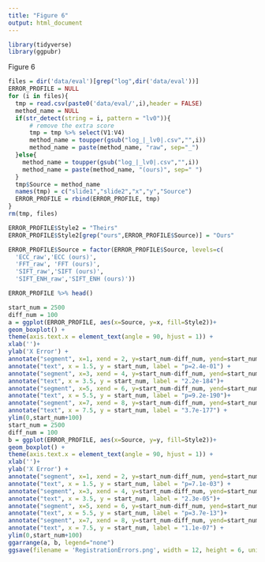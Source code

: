 ```yaml
---
title: "Figure 6"
output: html_document
---
```


```r
library(tidyverse)
library(ggpubr)
```
Figure 6

```r
files = dir('data/eval')[grep("log",dir('data/eval'))]
ERROR_PROFILE = NULL
for (i in files){
  tmp = read.csv(paste0('data/eval/',i),header = FALSE) 
  method_name = NULL
  if(str_detect(string = i, pattern = "lv0")){
      # remove the extra score
      tmp = tmp %>% select(V1:V4)
      method_name = toupper(gsub("log_|_lv0|.csv","",i))
      method_name = paste(method_name, "raw", sep="_")
  }else{
    method_name = toupper(gsub("log_|_lv0|.csv","",i))
    method_name = paste(method_name, "(ours)", sep=" ")
  }
  tmp$Source = method_name
  names(tmp) = c("slide1","slide2","x","y","Source")
  ERROR_PROFILE = rbind(ERROR_PROFILE, tmp)
}
rm(tmp, files)

ERROR_PROFILE$Style2 = "Theirs"
ERROR_PROFILE$Style2[grep("ours",ERROR_PROFILE$Source)] = "Ours"

ERROR_PROFILE$Source = factor(ERROR_PROFILE$Source, levels=c(
  'ECC_raw','ECC (ours)',
  'FFT_raw', 'FFT (ours)',
  'SIFT_raw','SIFT (ours)',
  'SIFT_ENH_raw','SIFT_ENH (ours)'))

ERROR_PROFILE %>% head()
```

```r

start_num = 2500
diff_num = 100
a = ggplot(ERROR_PROFILE, aes(x=Source, y=x, fill=Style2))+
geom_boxplot() +
theme(axis.text.x = element_text(angle = 90, hjust = 1)) +
xlab('')+
ylab('X Error') +
annotate("segment", x=1, xend = 2, y=start_num-diff_num, yend=start_num-diff_num) +
annotate("text", x = 1.5, y = start_num, label = "p=2.4e-01") +
annotate("segment", x=3, xend = 4, y=start_num-diff_num, yend=start_num-diff_num) +
annotate("text", x = 3.5, y = start_num, label = "2.2e-184")+
annotate("segment", x=5, xend = 6, y=start_num-diff_num, yend=start_num-diff_num) +
annotate("text", x = 5.5, y = start_num, label = "p=9.2e-190")+
annotate("segment", x=7, xend = 8, y=start_num-diff_num, yend=start_num-diff_num) +
annotate("text", x = 7.5, y = start_num, label = "3.7e-177") +
ylim(0,start_num+100)
start_num = 2500
diff_num = 100
b = ggplot(ERROR_PROFILE, aes(x=Source, y=y, fill=Style2))+
geom_boxplot() +
theme(axis.text.x = element_text(angle = 90, hjust = 1)) +
xlab('')+
ylab('X Error') +
annotate("segment", x=1, xend = 2, y=start_num-diff_num, yend=start_num-diff_num) +
annotate("text", x = 1.5, y = start_num, label = "p=7.1e-03") +
annotate("segment", x=3, xend = 4, y=start_num-diff_num, yend=start_num-diff_num) +
annotate("text", x = 3.5, y = start_num, label = "2.3e-05")+
annotate("segment", x=5, xend = 6, y=start_num-diff_num, yend=start_num-diff_num) +
annotate("text", x = 5.5, y = start_num, label = "p=3.7e-13")+
annotate("segment", x=7, xend = 8, y=start_num-diff_num, yend=start_num-diff_num) +
annotate("text", x = 7.5, y = start_num, label = "1.1e-07") +
ylim(0,start_num+100)
ggarrange(a, b, legend="none")
ggsave(filename = 'RegistrationErrors.png', width = 12, height = 6, units="in", dpi = 300)

```
